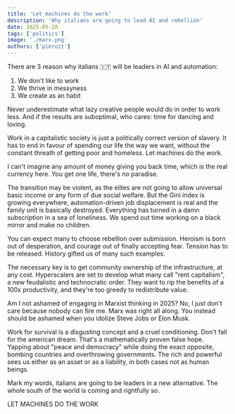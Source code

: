 ```yaml
---
title: 'Let machines do the work'
description: 'Why italians are going to lead AI and rebellion'
date: 2025-05-20
tags: ['politics']
image: './marx.png'
authors: ['pieroit']
---
```


There are 3 reason why italians 🇮🇹 will be leaders in AI and automation:

1. We don't like to work
2. We thrive in messyness
3. We create as an habit

Never underestimate what lazy creative people would do in order to work less. And if the results are suboptimal, who cares: time for dancing and loving.

Work in a capitalistic society is just a politically correct version of slavery.
It has to end in favour of spending our life the way we want, without the constant threath of getting poor and homeless. Let machines do the work.

I can't imagine any amount of money giving you back time, which is the real currency here. You get one life, there's no paradise.

The transition may be violent, as the elites are not going to allow universal basic income or any form of due social welfare. But the Gini index is growing everywhere, automation-driven job displacement is real and the family unit is basically destroyed. Everything has turned in a damn subscription in a sea of loneliness. We spend out time working on a black mirror and make no children.

You can expect many to choose rebellion over submission. Heroism is born out of desperation, and courage out of finally accepting fear.
Tension has to be released. History gifted us of many such examples.

The necessary key is to get community ownership of the infrastructure, at any cost. Hyperscalers are set to develop what many call "rent capitalism", a new feudalistic and technocratic order. They want to rip the benefits of a 100x productivity, and they're too greedy to redistribute value.

Am I not ashamed of engaging in Marxist thinking in 2025?
No, I just don't care because nobody can fire me. Marx was right all along.
You instead should be ashamed when you idolize Steve Jobs or Elon Musk.

Work for survival is a disgusting concept and a cruel conditioning.
Don't fall for the american dream. That's a mathematically proven false hope. Yapping about "peace and democracy" while doing the exact opposite, bombing countries and overthrowing governments. The rich and powerful sees us either as an asset or as a liability, in both cases not as human beings.

Mark my words, italians are going to be leaders in a new alternative. The whole south of the world is coming and rightfully so.

LET MACHINES DO THE WORK

